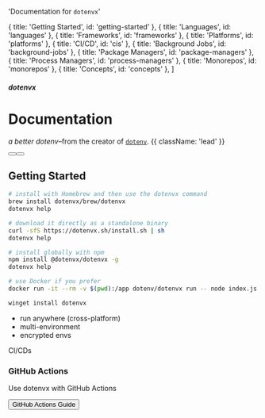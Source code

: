 


  'Documentation for `dotenvx`'

  { title: 'Getting Started', id: 'getting-started' },
  { title: 'Languages', id: 'languages' },
  { title: 'Frameworks', id: 'frameworks' },
  { title: 'Platforms', id: 'platforms' },
  { title: 'CI/CD', id: 'cis' },
  { title: 'Background Jobs', id: 'background-jobs' },
  { title: 'Package Managers', id: 'package-managers' },
  { title: 'Process Managers', id: 'process-managers' },
  { title: 'Monorepos', id: 'monorepos' },
  { title: 'Concepts', id: 'concepts' },
]

<HeroPattern />

##### dotenvx
# Documentation

*a better dotenv*–from the creator of [`dotenv`](https://github.com/motdotla/dotenv). {{ className: 'lead' }}

<div className="not-prose mt-6 mb-16 flex gap-3">
  <Button href="/docs/quickstart" arrow="right" children="Quickstart" />
  <Button href="/docs/install" variant="outline" children="Installation" />
</div>

## Getting Started

<CodeGroup>

```bash {{ title: "Brew" }}
# install with Homebrew and then use the dotenvx command
brew install dotenvx/brew/dotenvx
dotenvx help
```

```bash {{ title: "Curl" }}
# download it directly as a standalone binary
curl -sfS https://dotenvx.sh/install.sh | sh
dotenvx help
```

```bash {{ title: "Npm" }}
# install globally with npm
npm install @dotenvx/dotenvx -g
dotenvx help
```

```bash {{ title: "Docker" }}
# use Docker if you prefer
docker run -it --rm -v $(pwd):/app dotenv/dotenvx run -- node index.js
```

```bash {{ title: "Windows" }}
winget install dotenvx
```

</CodeGroup>

* run anywhere (cross-platform)
* multi-environment
* encrypted envs

<Languages/>
<Frameworks/>
<Platforms includeNode="true"/>

<Heading level={2} id="cis">
  CI/CDs
</Heading>
<div className="not-prose mt-4 grid grid-cols-1 gap-x-6 gap-y-10 border-t border-zinc-900/5 pt-10 dark:border-white/5 sm:grid-cols-2 xl:max-w-none xl:grid-cols-3">
  <div key="github-actions" className="flex flex-row-reverse gap-6">
    <div className="flex-auto">
      <h3 className="text-sm font-semibold text-zinc-900 dark:text-white">
        GitHub Actions
      </h3>
      <p className="mt-1 text-sm text-zinc-600 dark:text-zinc-400">Use dotenvx with GitHub Actions</p>
      <p className="mt-4"><Button href="/docs/cis/github-actions" variant="text" arrow="right">GitHub Actions Guide</Button></p>
    </div>
    <GitHubIcon className="h-9 w-9 text-[#181717] dark:invert"/>
  </div>
</div>

<BackgroundJobs/>
<PackageManagers/>
<ProcessManagers/>
<Monorepos/>
<Concepts/>
